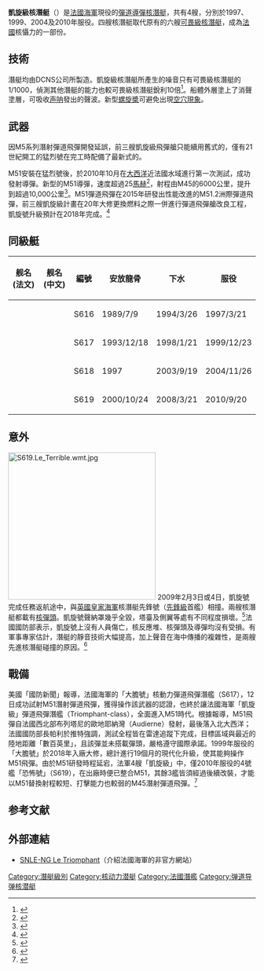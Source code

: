 {{潛艇
|名称= 凱旋級核潛艇
|图片= [[File:Temeraire1048.jpg|300px]]
|照片说明= 凱旋級1號艦——凱旋號
|舰种= [[弹道导弹潜艇|弹道导弹核潜艇]] (SSBN - NG)
|舰名= 
|拥有国= {{Navy|FRA}}
|前型= 
|次型= SNLE-3G
|同型= 
|竣工= 
|结局= 
|状态= 
|水上吃水= 10.6公尺
|水上排水量= 12,685[[公噸|公噸]]
|水下排水量= 14,335公頓
|极限潜深= 400公尺
|长度= 138公尺
|阔度= 12.5公尺
|动力系统= K15[[压水反应堆|压水反应堆]]
|叶轴=
|水上极速= 
|潜行极速= 超過25節（46.3 公里/小時）
|乘员= 15名軍官<br />96名船員
|鱼雷= 533mm魚雷發射管<br />（18枚 F17、F21型魚雷或[[飛魚反艦導彈|SM39潛射型飛魚反艦飛彈]]）
|导弹= 16枚{{link-en|MSBS（海對地戰略飛彈）M-45|M45 (missile)}}（頭三艘）<br />{{link-en|MSBS（海對地戰略飛彈）M-51|M51 (missile)}}
|其他武裝=
|结构= 
|续航力= 20年
|自持力= 70日
|其他= 
}}

'''凱旋級核潛艇'''（{{lang-fr|'''Classe ''Le Triomphant'''''}}）是[[法國海軍|法國海軍]]現役的[[彈道導彈核潛艇|彈道導彈核潛艇]]，共有4艘，分別於1997、1999、2004及2010年服役。四艘核潛艇取代原有的六艘[[可畏級核潛艇|可畏級核潛艇]]，成為[[法國|法國]]核懾力的一部份。

==技術==
潛艇均由DCNS公司所製造。凱旋級核潛艇所產生的噪音只有可畏級核潛艇的1/1000，偵測其他潛艇的能力也較可畏級核潛艇銳利10倍<ref>{{Cite web |url=http://www.netmarine.net/bat/smarins/triompha/index.htm |title=Le Triomphant<!-- Bot generated title --> |accessdate=2011-10-10 |archive-date=2014-05-21 |archive-url=https://web.archive.org/web/20140521212804/http://www.netmarine.net/bat/smarins/triompha/index.htm |dead-url=no }}</ref>。船體外層塗上了消聲塗層，可吸收[[声呐|声呐]]發出的聲波。新型[[螺旋槳|螺旋槳]]可避免出現[[空穴現象|空穴現象]]。

==武器==
因M5系列潛射彈道飛彈開發延誤，前三艘凱旋級飛彈艙只能續用舊式的{{link-en|M45彈道飛彈|M45 (missile)}}，僅有21世紀開工的猛烈號在完工時配備了最新式的{{link-en|M51彈道飛彈|M51 (missile)}}。

M51安裝在猛烈號後，於2010年10月在[[大西洋|大西洋]]近法國水域進行第一次測試，成功發射導彈。新型的M51導彈，速度超過25[[馬赫|馬赫]]<ref>{{cite web|url=http://www.techno-science.net/?onglet=glossaire&definition=12366|title=Missile M51|accessdate=2011-10-11|archive-date=2011-09-29|archive-url=https://web.archive.org/web/20110929102935/http://www.techno-science.net/?onglet=glossaire&definition=12366|dead-url=no}}</ref>，射程由M45的6000公里，提升到超過10,000公里<ref>{{cite web |url=http://www.aeroflight.co.uk/2008/09 |title=The New French Nuclear Posture |accessdate=2011-10-11 |archive-date=2011-10-05 |archive-url=https://web.archive.org/web/20111005222703/http://www.aeroflight.co.uk/2008/09 |dead-url=no }}</ref>。M51彈道飛彈在2015年研發出性能改進的M51.2洲際彈道飛彈，前三艘凱旋級計畫在20年大修更換燃料之際一併進行彈道飛彈艙改良工程，凱旋號升級預計在2018年完成。<ref>{{cite web |url=http://www.meretmarine.com/article.cfm?id=114121 |title=IA M51 : Chape de plomb sur le nucléaire |author= |date=4 October 2010 |work= |publisher=Mer et Marine |accessdate=2011-10-11 |archive-date=2010-10-09 |archive-url=https://web.archive.org/web/20101009014420/http://www.meretmarine.com/article.cfm?id=114121 |dead-url=no }}</ref>

==同級艇==
{|class="wikitable" border="1"
|-
!  舰名 (法文)
!  舰名 (中文)
!  編號
!  安放龍骨
!  下水
!  服役
|-
|  {{lang|fr|''Le Triomphant''}}
|  <center>{{link-en|凱旋號彈道導彈核潛艇|French submarine Triomphant (S616)|凱旋號}}</center>
|  S616
|  1989/7/9
|  1994/3/26 
|  1997/3/21
|-
|  {{lang|fr|''Le Temeraire''}}
|  <center>{{link-en|大膽號彈道導彈核潛艇|French submarine Temeraire (S617)|大膽號}}</center>
|  S617
|  1993/12/18
|  1998/1/21
|  1999/12/23
|-
|  {{lang|fr|''Le Vigilant''}}
|  <center>{{link-en|警戒號彈道導彈核潛艇|French submarine Vigilant (S618)|警戒號}}</center>
|  S618
|  1997
|  2003/9/19
|  2004/11/26
|-
|  {{lang|fr|''Le Terrible''}}
|  <center>{{link-en|猛烈號彈道導彈核潛艇|French submarine Terrible (S619)|猛烈號}}</center>
|  S619
|  2000/10/24
|  2008/3/21
|  2010/9/20
|}

==意外==
[[File:S619.Le_Terrible.wmt.jpg|300px]]
2009年2月3日或4日，凱旋號完成任務返航途中，與[[英國皇家海軍|英國皇家海軍]]核潛艇先鋒號（[[前卫級核潛艇|先鋒級]]首艦）相撞。兩艘核潛艇都載有[[核彈頭|核彈頭]]。凱旋號聲納罩幾乎全毀，塔臺及側翼等處有不同程度損壞。<ref>{{cite news | url=http://www.thesun.co.uk/sol/homepage/news/article2240543.ece | location=London | work=The Sun | title=Submarine crash: British and French nuclear submarines could have released radioactivity when the boats collided | date=16 February 2009 | accessdate=2011-10-10 | archive-date=2016-04-15 | archive-url=https://web.archive.org/web/20160415090843/http://www.thesun.co.uk/sol/homepage/news/article2240543.ece | dead-url=no }}</ref>法國國防部表示，凱旋號上沒有人員傷亡，核反應堆、核彈頭及導彈均沒有受損。有軍事專家估計，潛艇的靜音技術大幅提高，加上聲音在海中傳播的複雜性，是兩艘先進核潛艇碰撞的原因。<ref>{{cite news | url=http://news.xinhuanet.com/mil/2009-02/20/content_10850106.htm | work=新華網 | title=潛艇相撞事件解讀中的誤區與盲區 | date=20 February 2009 | accessdate=2011-12-02 | archive-date=2012-07-01 | archive-url=https://web.archive.org/web/20120701020839/http://news.xinhuanet.com/mil/2009-02/20/content_10850106.htm | dead-url=no }}</ref>

== 戰備 ==
美國「國防新聞」報導，法國海軍的「大膽號」核動力彈道飛彈潛艦（S617），12日成功試射M51潛射彈道飛彈，獲得操作該武器的認證，也終於讓法國海軍「凱旋級」彈道飛彈潛艦（Triomphant-class），全面進入M51時代。根據報導，M51飛彈自法國西北部布列塔尼的歐地耶納灣（Audierne）發射，最後落入北大西洋；法國國防部長帕利於推特強調，測試全程皆在雷達追蹤下完成，目標區域與最近的陸地距離「數百英里」，且該彈並未搭載彈頭，嚴格遵守國際承諾。1999年服役的「大膽號」於2018年入廠大修，總計進行19個月的現代化升級，使其能夠操作M51飛彈。由於M51研發時程延宕，法軍4艘「凱旋級」中，僅2010年服役的4號艦「恐怖號」（S619），在出廠時便已整合M51，其餘3艦皆須經過後續改裝，才能以M51替換射程較短、打擊能力也較弱的M45潛射彈道飛彈。<ref>{{Cite web |url=https://www.ydn.com.tw/News/386419?fbclid=IwAR3WK4F4QUOjuCW9_wPt4RNLSJ-6xXTUGJ5iX8oWoWLU_nOqB8CRJ4jpGa8 |title=法「大膽號」潛艦 成功試射M51飛彈 |accessdate=2020-06-14 |archive-date=2020-06-14 |archive-url=https://web.archive.org/web/20200614114012/https://www.ydn.com.tw/News/386419?fbclid=IwAR3WK4F4QUOjuCW9_wPt4RNLSJ-6xXTUGJ5iX8oWoWLU_nOqB8CRJ4jpGa8 |dead-url=no }}</ref>

== 参考文献 ==
{{Reflist}}

==外部連結==
{{Commons category|Le Triomphant class submarines}}
*[https://web.archive.org/web/20140521212804/http://www.netmarine.net/bat/smarins/triompha/index.htm SNLE-NG Le Triomphant]（介紹法國海軍的非官方網站）

{{French Navy Vehicle}}
{{服役中的弹道导弹核潜艇}}

[[Category:潛艇級別|Category:潛艇級別]]
[[Category:核动力潜艇|Category:核动力潜艇]]
[[Category:法國潛艦|Category:法國潛艦]]
[[Category:弹道导弹核潜艇|Category:弹道导弹核潜艇]]